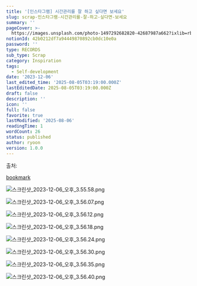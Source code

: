 ```yaml
---
title: '[인스타그램] 시간관리를 잘 하고 싶다면 보세요'
slug: scrap-인스타그램-시간관리를-잘-하고-싶다면-보세요
summary: ''
pageCover: >-
  https://images.unsplash.com/photo-1497292682820-42687987a662?ixlib=rb-4.0.3&q=85&fm=jpg&crop=entropy&cs=srgb
notionId: 42b0212df7a94449870892cb0dc10e0a
password: ''
type: RECORDS
sub_type: Scrap
category: Inspiration
tags:
  - Self-development
date: '2023-12-06'
last_edited_time: '2025-08-05T03:19:00.000Z'
lastEditedDate: 2025-08-05T03:19:00.000Z
draft: false
description: ''
icon: ''
full: false
favorite: true
lastModified: '2025-08-06'
readingTime: 1
wordCount: 26
status: published
author: ryoon
version: 1.0.0
---
```


출처: 


[bookmark](https://www.instagram.com/p/Cx2sq5_L6ZX/?utm_source=ig_web_copy_link&igshid=N2ViNmM2MDRjNw==)


![스크린샷_2023-12-06_오후_3.55.58.png](https://prod-files-secure.s3.us-west-2.amazonaws.com/056ff9f5-a9ef-486f-8acb-9eef51d06a2d/c58b1512-5c84-4eda-90e1-54facf628948/%E1%84%89%E1%85%B3%E1%84%8F%E1%85%B3%E1%84%85%E1%85%B5%E1%86%AB%E1%84%89%E1%85%A3%E1%86%BA_2023-12-06_%E1%84%8B%E1%85%A9%E1%84%92%E1%85%AE_3.55.58.png?X-Amz-Algorithm=AWS4-HMAC-SHA256&X-Amz-Content-Sha256=UNSIGNED-PAYLOAD&X-Amz-Credential=ASIAZI2LB4666J3K7ZXY%2F20250806%2Fus-west-2%2Fs3%2Faws4_request&X-Amz-Date=20250806T110329Z&X-Amz-Expires=3600&X-Amz-Security-Token=IQoJb3JpZ2luX2VjEDsaCXVzLXdlc3QtMiJGMEQCIC%2BZ4fvMu61%2BWVMK33EDiYj7fJmajJE6k3cbNPvb4JKUAiAFGBsVqeiuBaa7Zlf0ffUQdpJ%2BkZql4HtFK69FHP49Bir%2FAwh0EAAaDDYzNzQyMzE4MzgwNSIMMF6%2BT0796ARR6z7KKtwDF%2BBuu%2FkoN7yJlbpjBVibKIgtOcYUjfs51qxKsoH6LKP%2BSa1%2BQUpqr3abnj0Z40LL70sMK6T3SyNaIQKEyyExNEihXUlhy%2FSIcRyBbmUOdMgtTPMPIseukxcx%2FubexFe8thBttcAj7SdaCisISF5S6JrMtUNf18LAprsTVly%2FJQaBnT5K4Ji2yEO%2Br%2BS7XROPHyk2Y3LZMHgkskpCn4zqjeDkR8NDQo4y0VXZlVRvCDZnBF3Rai2%2FIy6wc4irx0oyBFBKuC5wGHUUgHPtt50PyOFenHj0EpcC8MDd40SaS2EJqiodlXb4knWgrs9Mb92lXJ3j4328CDHErt%2BnRvQ0rBuRCoSITz4BHnbM9Bj%2ByQV%2BP1t6knOAexM0amoQLYSJ36WDgjBV%2BpsTyquoE4llqGsrCe6u9pdHyHOn5vrr8SHy6NgQklIofeeUgG841N6J3n4maZk2lgttEePODlQsELNUJzwnWxNpZoVmlVh0CF1C0HKNuUmAoKp1AaTr4jfE7slak440ld8pBuVp8EMGY6odz0c6ebTv944Otk8moQtKj9oaXDCpV1WTVDmyJxmOi5lFJbFDtX9tiSH6FLMOVZhk%2B2w37aaqNcHwRJsifg09qBzUOjp%2BtvZziHMw6OvMxAY6pgHBebO2Xz8RZwKAzghEjcoSe8KTtXpLu%2FjQXCQBISU0ozn1dQ%2B1xkqLiaLUYiiEjwUrDlmUmqL9OIJV%2FtXMC%2FWrJPZlq6BuNfJHY6QvEBSJejMbpP3xP7Yw3Oe1glxkrM9OZgOhB6Z3GZ13XCulg2XsWdXI68BxLj6pPt10Idh%2Bzf0Okc7fj90iT%2FSODJ%2BAjFKH3E2d5nf65Gf8VfEjeHTSKyc36bqx&X-Amz-Signature=db0fa53a684e66c965c3064985a4fcf810f330110dc81168188fa1377e456a8a&X-Amz-SignedHeaders=host&x-amz-checksum-mode=ENABLED&x-id=GetObject)


![스크린샷_2023-12-06_오후_3.56.07.png](https://prod-files-secure.s3.us-west-2.amazonaws.com/056ff9f5-a9ef-486f-8acb-9eef51d06a2d/974b6801-2a7c-496a-8dbe-ac4d55727745/%E1%84%89%E1%85%B3%E1%84%8F%E1%85%B3%E1%84%85%E1%85%B5%E1%86%AB%E1%84%89%E1%85%A3%E1%86%BA_2023-12-06_%E1%84%8B%E1%85%A9%E1%84%92%E1%85%AE_3.56.07.png?X-Amz-Algorithm=AWS4-HMAC-SHA256&X-Amz-Content-Sha256=UNSIGNED-PAYLOAD&X-Amz-Credential=ASIAZI2LB4666J3K7ZXY%2F20250806%2Fus-west-2%2Fs3%2Faws4_request&X-Amz-Date=20250806T110329Z&X-Amz-Expires=3600&X-Amz-Security-Token=IQoJb3JpZ2luX2VjEDsaCXVzLXdlc3QtMiJGMEQCIC%2BZ4fvMu61%2BWVMK33EDiYj7fJmajJE6k3cbNPvb4JKUAiAFGBsVqeiuBaa7Zlf0ffUQdpJ%2BkZql4HtFK69FHP49Bir%2FAwh0EAAaDDYzNzQyMzE4MzgwNSIMMF6%2BT0796ARR6z7KKtwDF%2BBuu%2FkoN7yJlbpjBVibKIgtOcYUjfs51qxKsoH6LKP%2BSa1%2BQUpqr3abnj0Z40LL70sMK6T3SyNaIQKEyyExNEihXUlhy%2FSIcRyBbmUOdMgtTPMPIseukxcx%2FubexFe8thBttcAj7SdaCisISF5S6JrMtUNf18LAprsTVly%2FJQaBnT5K4Ji2yEO%2Br%2BS7XROPHyk2Y3LZMHgkskpCn4zqjeDkR8NDQo4y0VXZlVRvCDZnBF3Rai2%2FIy6wc4irx0oyBFBKuC5wGHUUgHPtt50PyOFenHj0EpcC8MDd40SaS2EJqiodlXb4knWgrs9Mb92lXJ3j4328CDHErt%2BnRvQ0rBuRCoSITz4BHnbM9Bj%2ByQV%2BP1t6knOAexM0amoQLYSJ36WDgjBV%2BpsTyquoE4llqGsrCe6u9pdHyHOn5vrr8SHy6NgQklIofeeUgG841N6J3n4maZk2lgttEePODlQsELNUJzwnWxNpZoVmlVh0CF1C0HKNuUmAoKp1AaTr4jfE7slak440ld8pBuVp8EMGY6odz0c6ebTv944Otk8moQtKj9oaXDCpV1WTVDmyJxmOi5lFJbFDtX9tiSH6FLMOVZhk%2B2w37aaqNcHwRJsifg09qBzUOjp%2BtvZziHMw6OvMxAY6pgHBebO2Xz8RZwKAzghEjcoSe8KTtXpLu%2FjQXCQBISU0ozn1dQ%2B1xkqLiaLUYiiEjwUrDlmUmqL9OIJV%2FtXMC%2FWrJPZlq6BuNfJHY6QvEBSJejMbpP3xP7Yw3Oe1glxkrM9OZgOhB6Z3GZ13XCulg2XsWdXI68BxLj6pPt10Idh%2Bzf0Okc7fj90iT%2FSODJ%2BAjFKH3E2d5nf65Gf8VfEjeHTSKyc36bqx&X-Amz-Signature=fcd187fb638392acbc3e9b94902215573e85326c0e9dfa4785ea18b2cd5ee245&X-Amz-SignedHeaders=host&x-amz-checksum-mode=ENABLED&x-id=GetObject)


![스크린샷_2023-12-06_오후_3.56.12.png](https://prod-files-secure.s3.us-west-2.amazonaws.com/056ff9f5-a9ef-486f-8acb-9eef51d06a2d/567a7d58-07b4-452b-8b8a-34ad730a429e/%E1%84%89%E1%85%B3%E1%84%8F%E1%85%B3%E1%84%85%E1%85%B5%E1%86%AB%E1%84%89%E1%85%A3%E1%86%BA_2023-12-06_%E1%84%8B%E1%85%A9%E1%84%92%E1%85%AE_3.56.12.png?X-Amz-Algorithm=AWS4-HMAC-SHA256&X-Amz-Content-Sha256=UNSIGNED-PAYLOAD&X-Amz-Credential=ASIAZI2LB4666J3K7ZXY%2F20250806%2Fus-west-2%2Fs3%2Faws4_request&X-Amz-Date=20250806T110329Z&X-Amz-Expires=3600&X-Amz-Security-Token=IQoJb3JpZ2luX2VjEDsaCXVzLXdlc3QtMiJGMEQCIC%2BZ4fvMu61%2BWVMK33EDiYj7fJmajJE6k3cbNPvb4JKUAiAFGBsVqeiuBaa7Zlf0ffUQdpJ%2BkZql4HtFK69FHP49Bir%2FAwh0EAAaDDYzNzQyMzE4MzgwNSIMMF6%2BT0796ARR6z7KKtwDF%2BBuu%2FkoN7yJlbpjBVibKIgtOcYUjfs51qxKsoH6LKP%2BSa1%2BQUpqr3abnj0Z40LL70sMK6T3SyNaIQKEyyExNEihXUlhy%2FSIcRyBbmUOdMgtTPMPIseukxcx%2FubexFe8thBttcAj7SdaCisISF5S6JrMtUNf18LAprsTVly%2FJQaBnT5K4Ji2yEO%2Br%2BS7XROPHyk2Y3LZMHgkskpCn4zqjeDkR8NDQo4y0VXZlVRvCDZnBF3Rai2%2FIy6wc4irx0oyBFBKuC5wGHUUgHPtt50PyOFenHj0EpcC8MDd40SaS2EJqiodlXb4knWgrs9Mb92lXJ3j4328CDHErt%2BnRvQ0rBuRCoSITz4BHnbM9Bj%2ByQV%2BP1t6knOAexM0amoQLYSJ36WDgjBV%2BpsTyquoE4llqGsrCe6u9pdHyHOn5vrr8SHy6NgQklIofeeUgG841N6J3n4maZk2lgttEePODlQsELNUJzwnWxNpZoVmlVh0CF1C0HKNuUmAoKp1AaTr4jfE7slak440ld8pBuVp8EMGY6odz0c6ebTv944Otk8moQtKj9oaXDCpV1WTVDmyJxmOi5lFJbFDtX9tiSH6FLMOVZhk%2B2w37aaqNcHwRJsifg09qBzUOjp%2BtvZziHMw6OvMxAY6pgHBebO2Xz8RZwKAzghEjcoSe8KTtXpLu%2FjQXCQBISU0ozn1dQ%2B1xkqLiaLUYiiEjwUrDlmUmqL9OIJV%2FtXMC%2FWrJPZlq6BuNfJHY6QvEBSJejMbpP3xP7Yw3Oe1glxkrM9OZgOhB6Z3GZ13XCulg2XsWdXI68BxLj6pPt10Idh%2Bzf0Okc7fj90iT%2FSODJ%2BAjFKH3E2d5nf65Gf8VfEjeHTSKyc36bqx&X-Amz-Signature=ea67e133fc117b9491d7891ddc01dc756f7a412e7ac5bc74747f9c0d494ea1be&X-Amz-SignedHeaders=host&x-amz-checksum-mode=ENABLED&x-id=GetObject)


![스크린샷_2023-12-06_오후_3.56.18.png](https://prod-files-secure.s3.us-west-2.amazonaws.com/056ff9f5-a9ef-486f-8acb-9eef51d06a2d/2b41a47b-a9fc-4ef0-a52d-ba13b5e1bfb4/%E1%84%89%E1%85%B3%E1%84%8F%E1%85%B3%E1%84%85%E1%85%B5%E1%86%AB%E1%84%89%E1%85%A3%E1%86%BA_2023-12-06_%E1%84%8B%E1%85%A9%E1%84%92%E1%85%AE_3.56.18.png?X-Amz-Algorithm=AWS4-HMAC-SHA256&X-Amz-Content-Sha256=UNSIGNED-PAYLOAD&X-Amz-Credential=ASIAZI2LB4666J3K7ZXY%2F20250806%2Fus-west-2%2Fs3%2Faws4_request&X-Amz-Date=20250806T110329Z&X-Amz-Expires=3600&X-Amz-Security-Token=IQoJb3JpZ2luX2VjEDsaCXVzLXdlc3QtMiJGMEQCIC%2BZ4fvMu61%2BWVMK33EDiYj7fJmajJE6k3cbNPvb4JKUAiAFGBsVqeiuBaa7Zlf0ffUQdpJ%2BkZql4HtFK69FHP49Bir%2FAwh0EAAaDDYzNzQyMzE4MzgwNSIMMF6%2BT0796ARR6z7KKtwDF%2BBuu%2FkoN7yJlbpjBVibKIgtOcYUjfs51qxKsoH6LKP%2BSa1%2BQUpqr3abnj0Z40LL70sMK6T3SyNaIQKEyyExNEihXUlhy%2FSIcRyBbmUOdMgtTPMPIseukxcx%2FubexFe8thBttcAj7SdaCisISF5S6JrMtUNf18LAprsTVly%2FJQaBnT5K4Ji2yEO%2Br%2BS7XROPHyk2Y3LZMHgkskpCn4zqjeDkR8NDQo4y0VXZlVRvCDZnBF3Rai2%2FIy6wc4irx0oyBFBKuC5wGHUUgHPtt50PyOFenHj0EpcC8MDd40SaS2EJqiodlXb4knWgrs9Mb92lXJ3j4328CDHErt%2BnRvQ0rBuRCoSITz4BHnbM9Bj%2ByQV%2BP1t6knOAexM0amoQLYSJ36WDgjBV%2BpsTyquoE4llqGsrCe6u9pdHyHOn5vrr8SHy6NgQklIofeeUgG841N6J3n4maZk2lgttEePODlQsELNUJzwnWxNpZoVmlVh0CF1C0HKNuUmAoKp1AaTr4jfE7slak440ld8pBuVp8EMGY6odz0c6ebTv944Otk8moQtKj9oaXDCpV1WTVDmyJxmOi5lFJbFDtX9tiSH6FLMOVZhk%2B2w37aaqNcHwRJsifg09qBzUOjp%2BtvZziHMw6OvMxAY6pgHBebO2Xz8RZwKAzghEjcoSe8KTtXpLu%2FjQXCQBISU0ozn1dQ%2B1xkqLiaLUYiiEjwUrDlmUmqL9OIJV%2FtXMC%2FWrJPZlq6BuNfJHY6QvEBSJejMbpP3xP7Yw3Oe1glxkrM9OZgOhB6Z3GZ13XCulg2XsWdXI68BxLj6pPt10Idh%2Bzf0Okc7fj90iT%2FSODJ%2BAjFKH3E2d5nf65Gf8VfEjeHTSKyc36bqx&X-Amz-Signature=b442e0fb648e373ead0c0015e78726bc5246a5372126319fe7503775ed490796&X-Amz-SignedHeaders=host&x-amz-checksum-mode=ENABLED&x-id=GetObject)


![스크린샷_2023-12-06_오후_3.56.24.png](https://prod-files-secure.s3.us-west-2.amazonaws.com/056ff9f5-a9ef-486f-8acb-9eef51d06a2d/03b8c4f6-3721-4476-81e9-a4036d290838/%E1%84%89%E1%85%B3%E1%84%8F%E1%85%B3%E1%84%85%E1%85%B5%E1%86%AB%E1%84%89%E1%85%A3%E1%86%BA_2023-12-06_%E1%84%8B%E1%85%A9%E1%84%92%E1%85%AE_3.56.24.png?X-Amz-Algorithm=AWS4-HMAC-SHA256&X-Amz-Content-Sha256=UNSIGNED-PAYLOAD&X-Amz-Credential=ASIAZI2LB4666J3K7ZXY%2F20250806%2Fus-west-2%2Fs3%2Faws4_request&X-Amz-Date=20250806T110329Z&X-Amz-Expires=3600&X-Amz-Security-Token=IQoJb3JpZ2luX2VjEDsaCXVzLXdlc3QtMiJGMEQCIC%2BZ4fvMu61%2BWVMK33EDiYj7fJmajJE6k3cbNPvb4JKUAiAFGBsVqeiuBaa7Zlf0ffUQdpJ%2BkZql4HtFK69FHP49Bir%2FAwh0EAAaDDYzNzQyMzE4MzgwNSIMMF6%2BT0796ARR6z7KKtwDF%2BBuu%2FkoN7yJlbpjBVibKIgtOcYUjfs51qxKsoH6LKP%2BSa1%2BQUpqr3abnj0Z40LL70sMK6T3SyNaIQKEyyExNEihXUlhy%2FSIcRyBbmUOdMgtTPMPIseukxcx%2FubexFe8thBttcAj7SdaCisISF5S6JrMtUNf18LAprsTVly%2FJQaBnT5K4Ji2yEO%2Br%2BS7XROPHyk2Y3LZMHgkskpCn4zqjeDkR8NDQo4y0VXZlVRvCDZnBF3Rai2%2FIy6wc4irx0oyBFBKuC5wGHUUgHPtt50PyOFenHj0EpcC8MDd40SaS2EJqiodlXb4knWgrs9Mb92lXJ3j4328CDHErt%2BnRvQ0rBuRCoSITz4BHnbM9Bj%2ByQV%2BP1t6knOAexM0amoQLYSJ36WDgjBV%2BpsTyquoE4llqGsrCe6u9pdHyHOn5vrr8SHy6NgQklIofeeUgG841N6J3n4maZk2lgttEePODlQsELNUJzwnWxNpZoVmlVh0CF1C0HKNuUmAoKp1AaTr4jfE7slak440ld8pBuVp8EMGY6odz0c6ebTv944Otk8moQtKj9oaXDCpV1WTVDmyJxmOi5lFJbFDtX9tiSH6FLMOVZhk%2B2w37aaqNcHwRJsifg09qBzUOjp%2BtvZziHMw6OvMxAY6pgHBebO2Xz8RZwKAzghEjcoSe8KTtXpLu%2FjQXCQBISU0ozn1dQ%2B1xkqLiaLUYiiEjwUrDlmUmqL9OIJV%2FtXMC%2FWrJPZlq6BuNfJHY6QvEBSJejMbpP3xP7Yw3Oe1glxkrM9OZgOhB6Z3GZ13XCulg2XsWdXI68BxLj6pPt10Idh%2Bzf0Okc7fj90iT%2FSODJ%2BAjFKH3E2d5nf65Gf8VfEjeHTSKyc36bqx&X-Amz-Signature=bac772e76a0772ab1520cad28b1a385c982cf29a6d411037bee76062fc3fa997&X-Amz-SignedHeaders=host&x-amz-checksum-mode=ENABLED&x-id=GetObject)


![스크린샷_2023-12-06_오후_3.56.30.png](https://prod-files-secure.s3.us-west-2.amazonaws.com/056ff9f5-a9ef-486f-8acb-9eef51d06a2d/f7fa1e64-840a-4f38-a501-e98bc371c067/%E1%84%89%E1%85%B3%E1%84%8F%E1%85%B3%E1%84%85%E1%85%B5%E1%86%AB%E1%84%89%E1%85%A3%E1%86%BA_2023-12-06_%E1%84%8B%E1%85%A9%E1%84%92%E1%85%AE_3.56.30.png?X-Amz-Algorithm=AWS4-HMAC-SHA256&X-Amz-Content-Sha256=UNSIGNED-PAYLOAD&X-Amz-Credential=ASIAZI2LB4666J3K7ZXY%2F20250806%2Fus-west-2%2Fs3%2Faws4_request&X-Amz-Date=20250806T110329Z&X-Amz-Expires=3600&X-Amz-Security-Token=IQoJb3JpZ2luX2VjEDsaCXVzLXdlc3QtMiJGMEQCIC%2BZ4fvMu61%2BWVMK33EDiYj7fJmajJE6k3cbNPvb4JKUAiAFGBsVqeiuBaa7Zlf0ffUQdpJ%2BkZql4HtFK69FHP49Bir%2FAwh0EAAaDDYzNzQyMzE4MzgwNSIMMF6%2BT0796ARR6z7KKtwDF%2BBuu%2FkoN7yJlbpjBVibKIgtOcYUjfs51qxKsoH6LKP%2BSa1%2BQUpqr3abnj0Z40LL70sMK6T3SyNaIQKEyyExNEihXUlhy%2FSIcRyBbmUOdMgtTPMPIseukxcx%2FubexFe8thBttcAj7SdaCisISF5S6JrMtUNf18LAprsTVly%2FJQaBnT5K4Ji2yEO%2Br%2BS7XROPHyk2Y3LZMHgkskpCn4zqjeDkR8NDQo4y0VXZlVRvCDZnBF3Rai2%2FIy6wc4irx0oyBFBKuC5wGHUUgHPtt50PyOFenHj0EpcC8MDd40SaS2EJqiodlXb4knWgrs9Mb92lXJ3j4328CDHErt%2BnRvQ0rBuRCoSITz4BHnbM9Bj%2ByQV%2BP1t6knOAexM0amoQLYSJ36WDgjBV%2BpsTyquoE4llqGsrCe6u9pdHyHOn5vrr8SHy6NgQklIofeeUgG841N6J3n4maZk2lgttEePODlQsELNUJzwnWxNpZoVmlVh0CF1C0HKNuUmAoKp1AaTr4jfE7slak440ld8pBuVp8EMGY6odz0c6ebTv944Otk8moQtKj9oaXDCpV1WTVDmyJxmOi5lFJbFDtX9tiSH6FLMOVZhk%2B2w37aaqNcHwRJsifg09qBzUOjp%2BtvZziHMw6OvMxAY6pgHBebO2Xz8RZwKAzghEjcoSe8KTtXpLu%2FjQXCQBISU0ozn1dQ%2B1xkqLiaLUYiiEjwUrDlmUmqL9OIJV%2FtXMC%2FWrJPZlq6BuNfJHY6QvEBSJejMbpP3xP7Yw3Oe1glxkrM9OZgOhB6Z3GZ13XCulg2XsWdXI68BxLj6pPt10Idh%2Bzf0Okc7fj90iT%2FSODJ%2BAjFKH3E2d5nf65Gf8VfEjeHTSKyc36bqx&X-Amz-Signature=712887888c0d4c4d68f0ba6a455b2e349bb9d22c99024ae0d6aca5cd8a51a82a&X-Amz-SignedHeaders=host&x-amz-checksum-mode=ENABLED&x-id=GetObject)


![스크린샷_2023-12-06_오후_3.56.35.png](https://prod-files-secure.s3.us-west-2.amazonaws.com/056ff9f5-a9ef-486f-8acb-9eef51d06a2d/9a5c6c04-5fa4-4ab6-b688-f11a93f35738/%E1%84%89%E1%85%B3%E1%84%8F%E1%85%B3%E1%84%85%E1%85%B5%E1%86%AB%E1%84%89%E1%85%A3%E1%86%BA_2023-12-06_%E1%84%8B%E1%85%A9%E1%84%92%E1%85%AE_3.56.35.png?X-Amz-Algorithm=AWS4-HMAC-SHA256&X-Amz-Content-Sha256=UNSIGNED-PAYLOAD&X-Amz-Credential=ASIAZI2LB4666J3K7ZXY%2F20250806%2Fus-west-2%2Fs3%2Faws4_request&X-Amz-Date=20250806T110329Z&X-Amz-Expires=3600&X-Amz-Security-Token=IQoJb3JpZ2luX2VjEDsaCXVzLXdlc3QtMiJGMEQCIC%2BZ4fvMu61%2BWVMK33EDiYj7fJmajJE6k3cbNPvb4JKUAiAFGBsVqeiuBaa7Zlf0ffUQdpJ%2BkZql4HtFK69FHP49Bir%2FAwh0EAAaDDYzNzQyMzE4MzgwNSIMMF6%2BT0796ARR6z7KKtwDF%2BBuu%2FkoN7yJlbpjBVibKIgtOcYUjfs51qxKsoH6LKP%2BSa1%2BQUpqr3abnj0Z40LL70sMK6T3SyNaIQKEyyExNEihXUlhy%2FSIcRyBbmUOdMgtTPMPIseukxcx%2FubexFe8thBttcAj7SdaCisISF5S6JrMtUNf18LAprsTVly%2FJQaBnT5K4Ji2yEO%2Br%2BS7XROPHyk2Y3LZMHgkskpCn4zqjeDkR8NDQo4y0VXZlVRvCDZnBF3Rai2%2FIy6wc4irx0oyBFBKuC5wGHUUgHPtt50PyOFenHj0EpcC8MDd40SaS2EJqiodlXb4knWgrs9Mb92lXJ3j4328CDHErt%2BnRvQ0rBuRCoSITz4BHnbM9Bj%2ByQV%2BP1t6knOAexM0amoQLYSJ36WDgjBV%2BpsTyquoE4llqGsrCe6u9pdHyHOn5vrr8SHy6NgQklIofeeUgG841N6J3n4maZk2lgttEePODlQsELNUJzwnWxNpZoVmlVh0CF1C0HKNuUmAoKp1AaTr4jfE7slak440ld8pBuVp8EMGY6odz0c6ebTv944Otk8moQtKj9oaXDCpV1WTVDmyJxmOi5lFJbFDtX9tiSH6FLMOVZhk%2B2w37aaqNcHwRJsifg09qBzUOjp%2BtvZziHMw6OvMxAY6pgHBebO2Xz8RZwKAzghEjcoSe8KTtXpLu%2FjQXCQBISU0ozn1dQ%2B1xkqLiaLUYiiEjwUrDlmUmqL9OIJV%2FtXMC%2FWrJPZlq6BuNfJHY6QvEBSJejMbpP3xP7Yw3Oe1glxkrM9OZgOhB6Z3GZ13XCulg2XsWdXI68BxLj6pPt10Idh%2Bzf0Okc7fj90iT%2FSODJ%2BAjFKH3E2d5nf65Gf8VfEjeHTSKyc36bqx&X-Amz-Signature=371c4c337198b77f49d5f111e2391d91cb0712cbe7763cc708f25c3bb4b6370f&X-Amz-SignedHeaders=host&x-amz-checksum-mode=ENABLED&x-id=GetObject)


![스크린샷_2023-12-06_오후_3.56.40.png](https://prod-files-secure.s3.us-west-2.amazonaws.com/056ff9f5-a9ef-486f-8acb-9eef51d06a2d/f5824b11-13c0-40ae-9d92-4ff4383dd7ba/%E1%84%89%E1%85%B3%E1%84%8F%E1%85%B3%E1%84%85%E1%85%B5%E1%86%AB%E1%84%89%E1%85%A3%E1%86%BA_2023-12-06_%E1%84%8B%E1%85%A9%E1%84%92%E1%85%AE_3.56.40.png?X-Amz-Algorithm=AWS4-HMAC-SHA256&X-Amz-Content-Sha256=UNSIGNED-PAYLOAD&X-Amz-Credential=ASIAZI2LB4666J3K7ZXY%2F20250806%2Fus-west-2%2Fs3%2Faws4_request&X-Amz-Date=20250806T110329Z&X-Amz-Expires=3600&X-Amz-Security-Token=IQoJb3JpZ2luX2VjEDsaCXVzLXdlc3QtMiJGMEQCIC%2BZ4fvMu61%2BWVMK33EDiYj7fJmajJE6k3cbNPvb4JKUAiAFGBsVqeiuBaa7Zlf0ffUQdpJ%2BkZql4HtFK69FHP49Bir%2FAwh0EAAaDDYzNzQyMzE4MzgwNSIMMF6%2BT0796ARR6z7KKtwDF%2BBuu%2FkoN7yJlbpjBVibKIgtOcYUjfs51qxKsoH6LKP%2BSa1%2BQUpqr3abnj0Z40LL70sMK6T3SyNaIQKEyyExNEihXUlhy%2FSIcRyBbmUOdMgtTPMPIseukxcx%2FubexFe8thBttcAj7SdaCisISF5S6JrMtUNf18LAprsTVly%2FJQaBnT5K4Ji2yEO%2Br%2BS7XROPHyk2Y3LZMHgkskpCn4zqjeDkR8NDQo4y0VXZlVRvCDZnBF3Rai2%2FIy6wc4irx0oyBFBKuC5wGHUUgHPtt50PyOFenHj0EpcC8MDd40SaS2EJqiodlXb4knWgrs9Mb92lXJ3j4328CDHErt%2BnRvQ0rBuRCoSITz4BHnbM9Bj%2ByQV%2BP1t6knOAexM0amoQLYSJ36WDgjBV%2BpsTyquoE4llqGsrCe6u9pdHyHOn5vrr8SHy6NgQklIofeeUgG841N6J3n4maZk2lgttEePODlQsELNUJzwnWxNpZoVmlVh0CF1C0HKNuUmAoKp1AaTr4jfE7slak440ld8pBuVp8EMGY6odz0c6ebTv944Otk8moQtKj9oaXDCpV1WTVDmyJxmOi5lFJbFDtX9tiSH6FLMOVZhk%2B2w37aaqNcHwRJsifg09qBzUOjp%2BtvZziHMw6OvMxAY6pgHBebO2Xz8RZwKAzghEjcoSe8KTtXpLu%2FjQXCQBISU0ozn1dQ%2B1xkqLiaLUYiiEjwUrDlmUmqL9OIJV%2FtXMC%2FWrJPZlq6BuNfJHY6QvEBSJejMbpP3xP7Yw3Oe1glxkrM9OZgOhB6Z3GZ13XCulg2XsWdXI68BxLj6pPt10Idh%2Bzf0Okc7fj90iT%2FSODJ%2BAjFKH3E2d5nf65Gf8VfEjeHTSKyc36bqx&X-Amz-Signature=beee936edb974de788a5d31c082dfa1867c1a44c3755f31d16d904f70afe0b70&X-Amz-SignedHeaders=host&x-amz-checksum-mode=ENABLED&x-id=GetObject)

